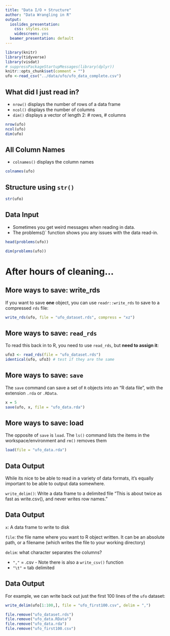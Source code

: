 ```yaml
---
title: "Data I/O + Structure"
author: "Data Wrangling in R"
output:
  ioslides_presentation:
    css: styles.css
    widescreen: yes
  beamer_presentation: default
---
```


```r
library(knitr)
library(tidyverse)
library(visdat)
# suppressPackageStartupMessages(library(dplyr))
knitr::opts_chunk$set(comment = "")
ufo <-read_csv("../data/ufo/ufo_data_complete.csv")
```




<!-- ## Data Input: `readr` -->

<!-- `read_delim()` and `read_csv()` from the`readr` package -->

<!-- ```{r eval=FALSE}  -->
<!-- # example:  -->
<!-- read_delim(file = "file.txt", delim = "\t")  -->
<!-- read_csv("file.csv") -->
<!-- ``` -->

<!-- ## Data Input -->

<!-- * The filename is the path to your file, in quotes -->
<!-- * The function will look in your "working directory" if no absolute file path is given -->
<!-- * Note that the filename can also be a path to a file on a website (e.g. 'www.someurl.com/table1.txt') -->

<!-- ## Data Input -->

<!-- What if your file is in the "Home" directory? -->

<!-- ```{r, out.width="80%", echo=FALSE, fig.alt='.'} -->
<!-- ottrpal::include_slide("https://docs.google.com/presentation/d/104LQkFTsC5R9vAC4HHj4mK7IjCTH55X6BkrAb3aDd6E/edit#slide=id.g13ea04b780d_1_121") -->
<!-- ``` -->

<!-- ## Data Input -->

<!-- Backtrack using the relative path with `../` like: -->

<!-- ```{r, eval = FALSE} -->
<!-- ufo <- read_csv("../ufo_data_complete.csv.gz") -->
<!-- ``` -->

<!-- ## Data Input -->

<!-- Or, read in from a subfolder: -->

<!-- ```{r, eval=FALSE} -->
<!-- ufo <- read_csv("data/ufo/ufo_data_complete.csv") -->
<!-- ``` -->

<!-- ```{r, echo=FALSE} -->
<!-- ufo <- read_csv("../data/ufo/ufo_data_complete.csv") -->
<!-- ``` -->

<!-- ## Data Input -->

<!-- The `read_delim()` and related functions return a "tibble" is a `data.frame` with special printing, which is the primary data format for most data cleaning and analyses.  -->

<!-- ```{r viewInput, message=FALSE} -->
<!-- class(ufo) -->
<!-- ``` -->

<!-- ## Data Input -->

<!-- ```{r, viewTibble} -->
<!-- ufo -->
<!-- ``` -->

<!-- ## Data Input -->

<!-- There are also data importing functions provided in base R (rather than the `readr` package), like `read.delim` and `read.csv`.  -->

<!-- These functions have slightly different syntax for reading in data, like `header` and `as.is`.  -->

<!-- However, while many online resources use the base R tools, recent versions of RStudio switched to use these new `readr` data import tools, so we will use them in the class for slides. They are also up to two times faster for reading in large datasets, and have a progress bar which is nice.  -->

<!-- ## Data input: `readr` highlights -->

<!-- - Modern, improved tools from `readr` R package: `read_delim()`, `read_csv()` -->
<!--   - needs a file path to be provided  -->
<!--   - parses the file into rows/columns, determines column type  -->
<!--   - returns a data frame  -->

<!-- - Some functions to look at a data frame:  -->
<!--   - `head()` shows first few rows -->
<!--   - `tail()` shows the last few rows -->
<!--   - `View()` shows the data as a spreadsheet -->
<!--   - `spec()` gives  specification of column types -->

<!-- ## Data input: other file types -->

<!-- * From `readr` package:  -->
<!--   - `read_delim()`: general delimited files  -->
<!--   - `read_csv()`: comma separated (CSV) files -->
<!--   - `read_tsv()`: tab separated files -->
<!--   - others  -->

<!-- * For reading Excel files, you can do one of:  -->
<!--   - use `read_excel()` function from `readxl` package -->
<!--   - use other packages: `xlsx`, `openxlsx` -->

<!-- ## Data input: other file types -->

<!-- * `haven` package has functions to read SAS, SPSS, Stata formats -->

<!-- ```{r, eval = FALSE} -->
<!-- library(haven) -->

<!-- # SAS -->
<!-- read_sas(file = "mtcars.sas7bdat") -->

<!-- # SPSS -->
<!-- read_sav(file = "mtcars.sav") -->

<!-- # Stata -->
<!-- read_dta(file = "mtcars.dta") -->
<!-- ``` -->


## What did I just read in?

* `nrow()` displays the number of rows of a data frame
* `ncol()` displays the number of columns 
* `dim()` displays a vector of length 2: # rows, # columns

```r
nrow(ufo)
ncol(ufo)
dim(ufo)
```

## All Column Names

* `colnames()` displays the column names 

```r
colnames(ufo)
```

## Structure using `str()`

```r
str(ufo)
```

## Data Input

* Sometimes you get weird messages when reading in data.
* The problems()` function shows you any issues with the data read-in.

```r
head(problems(ufo))
```

```r
dim(problems(ufo))
```


# After hours of cleaning...

## More ways to save: write_rds

If you want to save **one** object, you can use `readr::write_rds` to save to a compressed `rds` file:

```r
write_rds(ufo, file = "ufo_dataset.rds", compress = "xz")
```

## More ways to save: `read_rds`

To read this back in to R, you need to use `read_rds`, but **need to assign it**:

```r
ufo3 <- read_rds(file = "ufo_dataset.rds")
identical(ufo, ufo3) # test if they are the same 
```

## More ways to save: `save`

The `save` command can save a set of `R` objects into an "R data file", with the extension `.rda` or `.RData`.  

```r
x = 5
save(ufo, x, file = "ufo_data.rda")
```

## More ways to save: load

The opposite of `save` is `load`.  The `ls()` command lists the items in the workspace/environment and `rm()` removes them

```r
load(file = "ufo_data.rda")
```

## Data Output

While its nice to be able to read in a variety of data formats, it's equally important to be able to output data somewhere.

`write_delim()`: Write a data frame to a delimited file
"This is about twice as fast as write.csv(), and never writes row names."

## Data Output

`x`: A data frame to write to disk

`file`: the file name where you want to R object written. It can be an absolute path, or a filename (which writes the file to your working directory)

`delim`: what character separates the columns?  
  
  * `","` = .csv - Note there is also a `write_csv()` function
  * `"\t"` = tab delimited

## Data Output

For example, we can write back out just the first 100 lines of the `ufo` dataset:

```r
write_delim(ufo[1:100,], file = "ufo_first100.csv", delim = ",")
```

```r
file.remove("ufo_dataset.rds")
file.remove("ufo_data.RData")
file.remove("ufo_data.rda")
file.remove("ufo_first100.csv")
```